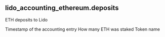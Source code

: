 ## lido_accounting_ethereum.deposits 
ETH deposits to Lido

<ParamField path="period">
Timestamp of the accounting entry
</ParamField>
<ParamField path="amount_staked">
How many ETH was staked
</ParamField>
<ParamField path="token">
Token name
</ParamField>
<ParamField path="tx_hash">

</ParamField>
